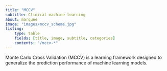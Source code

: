 ```yaml
---
title: "MCCV"
subtitle: Clinical machine learning
about: marquee
image: "images/mccv_scheme.jpg"
listing: 
    type: table
    fields: [title, image, subtitle, categories]
    contents: "/mccv-*"
---
```


Monte Carlo Cross Validation (MCCV) is a learning framework designed to generalize the prediction performance of machine learning models. 
